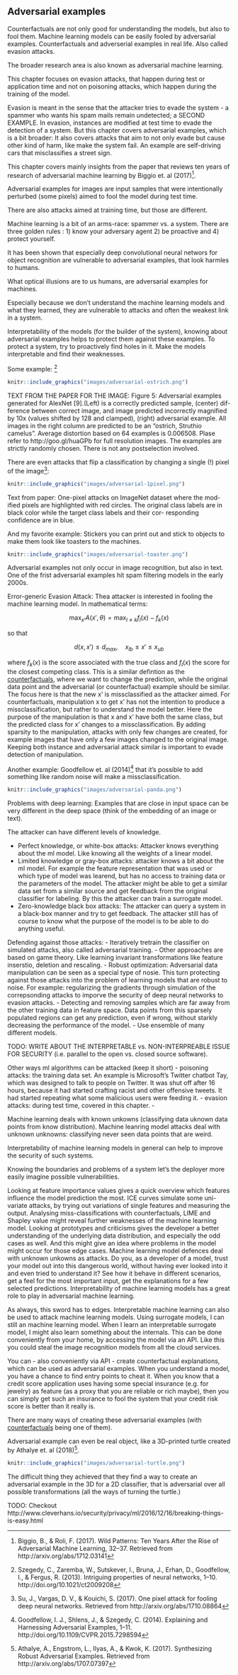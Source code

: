 ## Adversarial examples
Counterfactuals are not only good for understanding the models, but also to fool them.
Machine learning models can be easily fooled by adversarial examples.
Counterfactuals and adverserial examples in real life. 
Also called evasion attacks.

The broader research area is also known as adversarial machine learning.


This chapter focuses on evasion attacks, that happen during test or application time and not on poisoning attacks, which happen during the training of the model.

Evasion is meant in the sense that the attacker tries to evade the system  - a spammer who wants his spam mails remain undetected; a SECOND EXAMPLE.
In evasion, instances are modified at test time to evade the detection of a system.
But this chapter covers adversarial examples, which is a bit broader: 
It also covers attacks that aim to not only evade but cause other kind of harm, like make the system fail. 
An example are self-driving cars that misclassifies a street sign.

This chapter covers mainly insights from the paper that reviews ten years of research of adversarial machine learning by  Biggio et. al (2017)[^adversarial].

Adversarial examples for images are input samples that were intentionally perturbed (some pixels) aimed to fool the model during test time.

There are also attacks aimed at training time, but those are different.

Machine learning is a bit of an arms-race: spammer vs. a system. 
There are three golden rules : 1) know your adversary agent 2) be proactive and 4) protect yourself.

It has been shown that especially deep convolutional neural networs for object recognition are vulnerable to adversarial examples, that look harmles to humans.

What optical illusions are to us humans, are adversarial examples for machines.


Especially because we don't understand the machine learning models and what they learned, they are vulnerable to attacks and often the weakest link in a system. 

Interpretability of the models (for the builder of the system), knowing about adversarial examples helps to protect them against these examples.
To protect a system, try to proactively find holes in it. 
Make the models interpretable and find their weaknesses.

Some example: [^szegedy]


```r
knitr::include_graphics("images/adversarial-ostrich.png")
```
TEXT FROM THE PAPER FOR THE IMAGE:
Figure 5: Adversarial examples generated for AlexNet [9].(Left) is a correctly predicted sample, (center) dif- ference between correct image, and image predicted incorrectly magnified by 10x (values shifted by 128 and clamped), (right) adversarial example. All images in the right column are predicted to be an “ostrich, Struthio camelus”. Average distortion based on 64 examples is 0.006508. Plase refer to http://goo.gl/huaGPb for full resolution images. The examples are strictly randomly chosen. There is not any postselection involved.


There are even attacks that flip a classification by changing a single (!) pixel of the image[^1pixel]:
```r
knitr::include_graphics("images/adversarial-1pixel.png")
```

Text from paper: One-pixel attacks on ImageNet dataset where the mod- ified pixels are highlighted with red circles. The original class labels are in black color while the target class labels and their cor- responding confidence are in blue.

And my favorite example: Stickers you can print out and stick to objects to make them look like toasters to the machines.

```r
knitr::include_graphics("images/adversarial-toaster.png")
```


Adversarial examples not only occur in image recognition, but also in text.
One of the frist adversarial examples hit spam filtering models in the early 2000s.



Error-generic Evasion Attack: 
Thea attacker is interested in fooling the machine learning model.
In mathematical terms:

$$\max_{x'}A(x',\theta)=\max_{l\neq{}k}f_l(x)-f_k(x)$$

so that

$$d(x,x')\leq{}d_{max},\quad{}x_{lb}\leq{}x'\leq{}x_{ub}$$

where $f_k(x)$ is the score associated with the true class and $f_l(x)$ the score for the closest competing class.
This is a similar defintion as the [counterfactuals](#counterfactual), where we want to change the prediction, while the original data point and the adversarial (or counterfactual) example should be similar.
The focus here is that the new x' is missclassified as the attacker aimed.
For counterfactuals, manipulation x to get x' has not the intention to produce a missclassification, but rather to understand the model better. 
Here the purpose of the manipulation is that x and x' have both the same class, but the predicted class for x' changes to a missclassification.
By adding sparsity to the manipulation, attacks with only few changes are created, for example images that have only a few images changed to the original image.
Keeping both instance and adversarial attack similar is important to evade detection of manipulation.


Another example:
Goodfellow et. al (2014)[^goodfellow] that it's possible to add something like random  noise will make a missclassification.
```r
knitr::include_graphics("images/adversarial-panda.png")
```


Problems with deep learning: 
Examples that are close in input space can be very different in the deep space (think of the embedding of an image or text).


The attacker can have different levels of knowledge.

- Perfect knowledge, or white-box attacks: Attacker knows everything about the ml model.
Like knowing all the weights of a linear model.
- Limited knowledge or gray-box attacks: attacker knows a bit about the ml model.
For example the feature representation that was used or which type of model was learend, but has no access to training data or the parameters of the model.
The attacker might be able to get a similar data set from a similar source and get feedback from the original classifier for labeling. 
By this the attacker can train a surrogate model.
- Zero-knowledge black box attacks: The attacker can query a system in a black-box manner and try to get feedback.
The attacker still has of course to know what the purpose of the model is to be able to do anything useful.

Defending against those attacks:
- Iteratively tretrain the classifier on simulated attacks, also called adversarial training.
- Other approaches are based on game theory. Like learning invariant transformations like feature inserstio, deletion and rescaling.
- Robust optimization: Adversarial data manipulation can be seen as a special type of nosie. 
This turn protecting against those attacks into the problem of learning models that are robust to noise.
For example: regularizing the gradients through simulation of the correpsonding attacks to imporve the security of deep neural networks to evasion attacks.
- Detecting and removing samples which are far away from the other training data in feature space.
Data points from this sparsely populated regions can get any prediction, even if wrong, without starkly decreasing the performance of the model.
- Use ensemble of many different models. 

TODO: WRITE ABOUT THE INTERPRETABLE vs. NON-INTERPREABLE ISSUE FOR SECURITY (i.e. parallel to the open vs. closed source software).


Other ways ml algorithms can be attacked (keep it short)
- poisoning attacks:  the training data set. An example is Microsoft's Twitter chatbot Tay, which was designed to talk to people on Twitter. 
It was shut off after 16 hours, because it had started crafting racist and other offensive tweets. 
It had started repeating what some malicious users were feeding it.
- evasion attacks: during test time, covered in this chapter.
- 


Machine learning deals with known unkowns (classifying data uknown data points from know distribution).
Machine leanring model attacks deal with unknown unknowns: classifying never seen data points that are weird.


Interpretability of machine learning models in general can help to improve the security of such systems. 

Knowing the boundaries and problems of a system let's the deployer more easily imagine possible vulnerabilities. 

Looking at feature importance values gives a quick overview which features influence the model prediction the most. 
ICE curves simulate some uni-variate attacks, by trying out variations of single features and measuring the output.
Analysing miss-classifications with counterfactuals, LIME and Shapley value might reveal further weaknesses of the machine learning model. 
Looking at prototypes and criticisms gives the developer a better understanding of the underlying data distribution, and especially the odd cases as well. 
And this might give an idea where problems in the model might occur for those edge cases.
Machine learning model defences deal with unknown unkowns as attacks.
Do you, as a developer of a model, trust your model out into this dangerous world, without having ever looked into it and even tried to understand it?
See how it behave in different scenarios, get a feel for the most important input, get the explanations for a few selected predictions.
Interpretability of machine learning models has a great role to play in adversarial machine learning.

As always, this sword has to edges. 
Interpretable machine learning can also be used to attack machine learning models. 
Using surrogate models, I can still an machine learning model. 
When I learn an interpretable surrogate model, I might also learn something about the internals.
This can be done conveniently from your home, by accessing the model via an API. 
Like this you could steal the image recognition models from all the cloud services.


You can - also conveniently via API - create counterfactual explanations, which can be used as adversarial examples.
When you understand a model, you have a chance to find entry points to cheat it. 
When you know that a credit score application uses having some special insurance (e.g. for jewelry) as feature (as a proxy that you are reliable or rich maybe), then you can simply get such an insurance to fool the system that your credit risk score is better than it really is.


There are many ways of creating these adversarial examples (with [counterfactuals](#counterfactual) being one of them).

Adversarial example can even be real object, like a 3D-printed turtle created by Athalye et. al (2018)[^turtle].

```r
knitr::include_graphics("images/adversarial-turtle.png")
```
The difficult thing they achieved that they find a way to create an adversarial example in the 3D for a 2D classifier, that is adversarial over all possible transformations (all the ways of turning the turtle.)



TODO: Checkout  http://www.cleverhans.io/security/privacy/ml/2016/12/16/breaking-things-is-easy.html


[^szegedy]: Szegedy, C., Zaremba, W., Sutskever, I., Bruna, J., Erhan, D., Goodfellow, I., & Fergus, R. (2013). Intriguing properties of neural networks, 1–10. http://doi.org/10.1021/ct2009208

[^adversarial]: Biggio, B., & Roli, F. (2017). Wild Patterns: Ten Years After the Rise of Adversarial Machine Learning, 32–37. Retrieved from http://arxiv.org/abs/1712.03141


[^turtle]: Athalye, A., Engstrom, L., Ilyas, A., & Kwok, K. (2017). Synthesizing Robust Adversarial Examples. Retrieved from http://arxiv.org/abs/1707.07397


[^goodfellow]: Goodfellow, I. J., Shlens, J., & Szegedy, C. (2014). Explaining and Harnessing Adversarial Examples, 1–11. http://doi.org/10.1109/CVPR.2015.7298594


[^1pixel]: Su, J., Vargas, D. V., & Kouichi, S. (2017). One pixel attack for fooling deep neural networks. Retrieved from http://arxiv.org/abs/1710.08864

[^toaster]: Brown, T. B., Mané, D., Roy, A., Abadi, M., & Gilmer, J. (2017). Adversarial Patch, (Nips). Retrieved from http://arxiv.org/abs/1712.09665